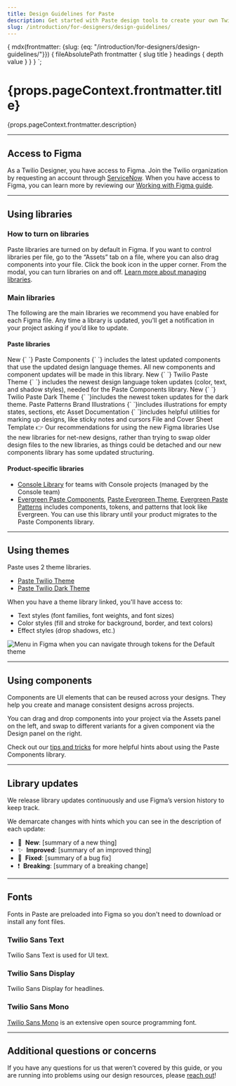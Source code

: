 ```yaml
---
title: Design Guidelines for Paste
description: Get started with Paste design tools to create your own Twilio customer experiences and prototypes.
slug: /introduction/for-designers/design-guidelines/
---
```



  {
    mdx(frontmatter: {slug: {eq: "/introduction/for-designers/design-guidelines/"}}) {
      fileAbsolutePath
      frontmatter {
        slug
        title
      }
      headings {
        depth
        value
      }
    }
  }
`;

<content>

<h1>{props.pageContext.frontmatter.title}</h1>

<Paragraph>{props.pageContext.frontmatter.description}</Paragraph>

</content>

---

<contentwrapper>

<PageAside data={props.data.mdx} />

<content>

## Access to Figma

As a Twilio Designer, you have access to Figma. Join the Twilio organization by requesting an
account through [ServiceNow](https://twilio.service-now.com/sp/). When you have access to Figma, you can learn more by reviewing our [Working with Figma guide](https://www.figma.com/file/WiJFrYa9YpIcFUmT06gTn0/Working-with-Figma).

---

## Using libraries

### How to turn on libraries

Paste libraries are turned on by default in Figma. If you want to control libraries per file, go to the “Assets” tab on a file, where you can also drag components into your file. Click the book icon in the upper corner. From the modal, you can turn libraries on and off. [Learn more about managing libraries](https://help.figma.com/hc/en-us/articles/1500008731201-Manage-libraries-in-design-files).

### Main libraries

The following are the main libraries we recommend you have enabled for each Figma file. Any time a library is updated, you’ll get a notification in your project asking if you’d like to update.

#### Paste libraries

<UnorderedList>
  <ListItem>
    <Box display="inline">
      <Box display="inline-block" verticalAlign="middle">
        <Badge as="span" variant="new">
          <NewIcon decorative />
          New
        </Badge>
      </Box>
      {` `}
      <Anchor
        href="https://www.figma.com/file/l2qtpQVMmXzQPVB3rEAA8i/%5BWIP%5D-Paste-Components?node-id=3015%3A46646&t=2Fe524au9O9rlWZU-1"
        showExternal
      >
        Paste Components
      </Anchor>
      <Text display="inline">
        {` `} includes the latest updated components that use the updated design language themes. All new components and
        component updates will be made in this library.
      </Text>
    </Box>
  </ListItem>
  <ListItem>
    <Box display="inline">
      <Box display="inline-block" verticalAlign="middle">
        <Badge as="span" variant="new">
          <NewIcon decorative />
          New
        </Badge>
      </Box>
      {` `}
      <Anchor
        href="https://www.figma.com/file/U0oTLE09SGK7svnr818HYT/%5BWIP%5D-Paste-Twilio-Theme?node-id=3558%3A32533&t=PYbe5AovStxUbEjF-1"
        showExternal
      >
        Twilio Paste Theme
      </Anchor>
      <Text display="inline">
        {` `} includes the newest design language token updates (color, text, and shadow styles), needed for the Paste
        Components library.
      </Text>
    </Box>
  </ListItem>
  <ListItem>
    <Box display="inline">
      <Box display="inline-block" verticalAlign="middle">
        <Badge as="span" variant="new">
          <NewIcon decorative />
          New
        </Badge>
      </Box>
      {` `}
      <Anchor href="https://www.figma.com/file/TxxQS4sUuxDiTDUsIWRsFT/Paste-Twilio-Dark-Theme" showExternal>
        Twilio Paste Dark Theme
      </Anchor>
      <Text display="inline">{` `}includes the newest token updates for the dark theme.</Text>
    </Box>
  </ListItem>
  <ListItem>
    <Anchor href="https://www.figma.com/file/S4z0Kqjb9AYosnkRQldLte/Paste-Patterns" showExternal>
      Paste Patterns
    </Anchor>
  </ListItem>
  <ListItem>
    <Anchor href="https://www.figma.com/file/XeA9WNBcoojrdJbiz5Nj5q/Brand-Illustrations" showExternal>
      Brand Illustrations
    </Anchor>
    {` `}includes illustrations for empty states, sections, etc
  </ListItem>
  <ListItem>
    <Anchor href="https://www.figma.com/file/GfY11A2VW638eFK48nDtdE/Asset-Documentation" showExternal>
      Asset Documentation
    </Anchor>
    {` `}includes helpful utilities for marking up designs, like sticky notes and cursors
  </ListItem>
  <ListItem>
    <Anchor href="https://www.figma.com/file/RfZYRjUH56rZ0qe0veqRJA/File-and-Cover-Sheet-Template" showExternal>
      File and Cover Sheet Template
    </Anchor>
  </ListItem>
</UnorderedList>

<Callout variant="neutral">
  <CalloutHeading as="h5">👉 Our recommendations for using the new Figma libraries</CalloutHeading>
  <CalloutText>
    Use the new libraries for net-new designs, rather than trying to swap older design files to the new libraries, as
    things could be detached and our new components library has some updated structuring.
  </CalloutText>
</Callout>

<Box paddingBottom="space70" />

#### Product-specific libraries

- [Console Library](https://www.figma.com/file/vvdKgsO8OLcn7Q6FmuhWtl/Console-Library) for teams with Console projects (managed by the Console team)
- [Evergreen Paste Components](https://www.figma.com/file/zq39AEOAd7EvvB1gvL8wjE/%5BNEW%5D-Evergreen-Paste-Components?t=LqMbG6udvN37EeWy-6), [Paste Evergreen Theme](https://www.figma.com/file/nqTRnOvgtvJyGw5loSAZWr/%5BWIP%5D-Paste-Evergreen-Theme?t=yTgj99DMtixcB9l5-6), [Evergreen Paste Patterns](https://www.figma.com/file/kfIKmexsAIaU3gjdnBVY17/Evergreen-Paste-Patterns?t=Cw7YRtCJ0ILxlKD4-6) includes components, tokens, and patterns that look like Evergreen. You can use this library until your product migrates to the Paste Components library.

---

## Using themes

Paste uses 2 theme libraries.

- [Paste Twilio Theme](https://www.figma.com/file/U0oTLE09SGK7svnr818HYT/%5BWIP%5D-Paste-Twilio-Theme?node-id=3558%3A32533&t=PYbe5AovStxUbEjF-1)
- [Paste Twilio Dark Theme](https://www.figma.com/file/TxxQS4sUuxDiTDUsIWRsFT/Paste-Twilio-Dark-Theme)

When you have a theme library linked, you'll have access to:

- Text styles (font families, font weights, and font sizes)
- Color styles (fill and stroke for background, border, and text colors)
- Effect styles (drop shadows, etc.)

![Menu in Figma when you can navigate through tokens for the Default theme](../../../../assets/images/design-guidelines/token-styles.png)

---

## Using components

Components are UI elements that can be reused across your designs. They help you create and manage consistent designs across projects.

You can drag and drop components into your project via the Assets panel on the left, and swap to different variants for a given component via the Design panel on the right.

Check out our [tips and tricks](https://www.figma.com/file/WiJFrYa9YpIcFUmT06gTn0/Working-with-Figma?node-id=155%3A126) for more helpful hints about using the Paste Components library.

---

## Library updates

We release library updates continuously and use Figma’s version history to keep track.

We demarcate changes with hints which you can see in the description of each update:

- 🚀&nbsp;&nbsp;**New**: [summary of a new thing]
- ✨&nbsp;&nbsp;**Improved**: [summary of an improved thing]
- 🐛&nbsp;&nbsp;**Fixed**: [summary of a bug fix]
- ❗️&nbsp;&nbsp;**Breaking**: [summary of a breaking change]

---

## Fonts

Fonts in Paste are preloaded into Figma so you don't need to download or install any font files.

### Twilio Sans Text

Twilio Sans Text is used for UI text.

### Twilio Sans Display

Twilio Sans Display for headlines.

### Twilio Sans Mono

[Twilio Sans Mono](https://github.com/twilio/twilio-sans-mono) is an extensive open source programming font.

---

## Additional questions or concerns

If you have any questions for us that weren’t covered by this guide, or you are running into problems using our design resources, please [reach out](/introduction/working-with-us)!

</content>

</contentwrapper>
